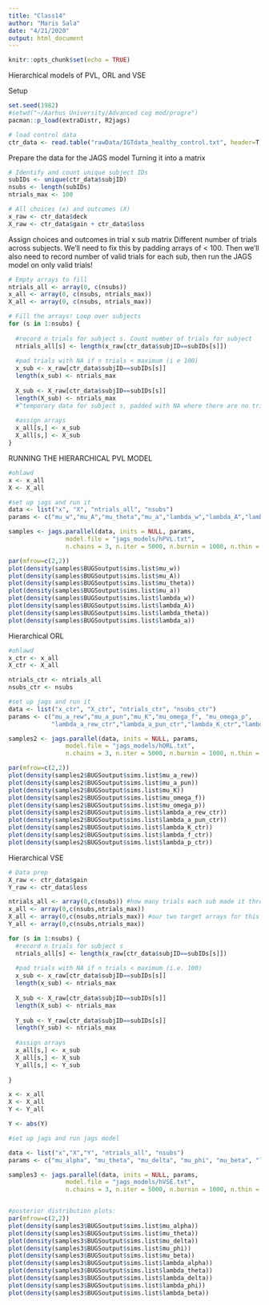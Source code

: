 ```yaml
---
title: "Class14"
author: "Maris Sala"
date: "4/21/2020"
output: html_document
---
```


```r
knitr::opts_chunk$set(echo = TRUE)
```

Hierarchical models of PVL, ORL and VSE

Setup
```r
set.seed(1982)
#setwd("~/Aarhus University/Advanced cog mod/progre")
pacman::p_load(extraDistr, R2jags)

# load control data
ctr_data <- read.table("rawData/IGTdata_healthy_control.txt", header=T)
```

Prepare the data for the JAGS model
Turning it into a matrix
```r
# Identify and count unique subject IDs
subIDs <- unique(ctr_data$subjID)
nsubs <- length(subIDs)
ntrials_max <- 100

# All choices (x) and outcomes (X)
x_raw <- ctr_data$deck
X_raw <- ctr_data$gain + ctr_data$loss
```

Assign choices and outcomes in trial x sub matrix
Different number of trials across subjects. We'll need to fix this by padding arrays of < 100. Then we'll also need to record number of valid trials for each sub, then run the JAGS model on only valid trials!
```r
# Empty arrays to fill
ntrials_all <- array(0, c(nsubs))
x_all <- array(0, c(nsubs, ntrials_max))
X_all <- array(0, c(nsubs, ntrials_max))

# Fill the arrays! Loop over subjects
for (s in 1:nsubs) {
  
  #record n trials for subject s. Count number of trials for subject
  ntrials_all[s] <- length(x_raw[ctr_data$subjID==subIDs[s]])
  
  #pad trials with NA if n trials < maximum (i e 100)
  x_sub <- x_raw[ctr_data$subjID==subIDs[s]]
  length(x_sub) <- ntrials_max
  
  X_sub <- X_raw[ctr_data$subjID==subIDs[s]]
  length(X_sub) <- ntrials_max
  #^temporary data for subject s, padded with NA where there are no trials, the NA's do NOT get into JAGS!
  
  #assign arrays
  x_all[s,] <- x_sub
  X_all[s,] <- X_sub
}
```

RUNNING THE HIERARCHICAL PVL MODEL
```r
#ohlawd
x <- x_all
X <- X_all

#set up jags and run it
data <- list("x", "X", "ntrials_all", "nsubs")
params <- c("mu_w","mu_A","mu_theta","mu_a","lambda_w","lambda_A","lambda_theta","lambda_a")

samples <- jags.parallel(data, inits = NULL, params,
                model.file = "jags_models/hPVL.txt",
                n.chains = 3, n.iter = 5000, n.burnin = 1000, n.thin = 1);beepr::beep(sound=9)

par(mfrow=c(2,2))
plot(density(samples$BUGSoutput$sims.list$mu_w))
plot(density(samples$BUGSoutput$sims.list$mu_A))
plot(density(samples$BUGSoutput$sims.list$mu_theta))
plot(density(samples$BUGSoutput$sims.list$mu_a))
plot(density(samples$BUGSoutput$sims.list$lambda_w))
plot(density(samples$BUGSoutput$sims.list$lambda_A))
plot(density(samples$BUGSoutput$sims.list$lambda_theta))
plot(density(samples$BUGSoutput$sims.list$lambda_a))

```




Hierarchical ORL
```r
#ohlawd
x_ctr <- x_all
X_ctr <- X_all

ntrials_ctr <- ntrials_all
nsubs_ctr <- nsubs

#set up jags and run it
data <- list("x_ctr", "X_ctr", "ntrials_ctr", "nsubs_ctr")
params <- c("mu_a_rew","mu_a_pun","mu_K","mu_omega_f", "mu_omega_p",
            "lambda_a_rew_ctr","lambda_a_pun_ctr","lambda_K_ctr","lambda_omega_f_ctr", "lambda_omega_p_ctr")

samples2 <- jags.parallel(data, inits = NULL, params,
                model.file = "jags_models/hORL.txt",
                n.chains = 3, n.iter = 5000, n.burnin = 1000, n.thin = 1);beepr::beep(sound=9)

par(mfrow=c(2,2))
plot(density(samples2$BUGSoutput$sims.list$mu_a_rew))
plot(density(samples2$BUGSoutput$sims.list$mu_a_pun))
plot(density(samples2$BUGSoutput$sims.list$mu_K))
plot(density(samples2$BUGSoutput$sims.list$mu_omega_f))
plot(density(samples2$BUGSoutput$sims.list$mu_omega_p))
plot(density(samples2$BUGSoutput$sims.list$lambda_a_rew_ctr))
plot(density(samples2$BUGSoutput$sims.list$lambda_a_pun_ctr))
plot(density(samples2$BUGSoutput$sims.list$lambda_K_ctr))
plot(density(samples2$BUGSoutput$sims.list$lambda_f_ctr))
plot(density(samples2$BUGSoutput$sims.list$lambda_p_ctr))

```


Hierarchical VSE
```r
# Data prep
X_raw <- ctr_data$gain
Y_raw <- ctr_data$loss

ntrials_all <- array(0,c(nsubs)) #how many trials each sub made it through
x_all <- array(0,c(nsubs,ntrials_max))
X_all <- array(0,c(nsubs,ntrials_max)) #our two target arrays for this model (one for x and one for X)
Y_all <- array(0,c(nsubs,ntrials_max))

for (s in 1:nsubs) {
  #record n trials for subject s
  ntrials_all[s] <- length(x_raw[ctr_data$subjID==subIDs[s]])
  
  #pad trials with NA if n trials < maximum (i.e. 100)
  x_sub <- x_raw[ctr_data$subjID==subIDs[s]]
  length(x_sub) <- ntrials_max
  
  X_sub <- X_raw[ctr_data$subjID==subIDs[s]]
  length(X_sub) <- ntrials_max
  
  Y_sub <- Y_raw[ctr_data$subjID==subIDs[s]]
  length(Y_sub) <- ntrials_max
  
  #assign arrays
  x_all[s,] <- x_sub
  X_all[s,] <- X_sub
  Y_all[s,] <- Y_sub
  
}

x <- x_all
X <- X_all
Y <- Y_all

Y <- abs(Y)

#set up jags and run jags model

data <- list("x","X","Y", "ntrials_all", "nsubs")
params <- c("mu_alpha", "mu_theta", "mu_delta", "mu_phi", "mu_beta", "lambda_alpha", "lambda_theta", "lambda_delta", "lambda_phi", "lambda_beta")

samples3 <- jags.parallel(data, inits = NULL, params,
                model.file = "jags_models/hVSE.txt",
                n.chains = 3, n.iter = 5000, n.burnin = 1000, n.thin = 1);beepr::beep(sound=9)


#posterior distribution plots:
par(mfrow=c(2,2))
plot(density(samples3$BUGSoutput$sims.list$mu_alpha))
plot(density(samples3$BUGSoutput$sims.list$mu_theta))
plot(density(samples3$BUGSoutput$sims.list$mu_delta))
plot(density(samples3$BUGSoutput$sims.list$mu_phi))
plot(density(samples3$BUGSoutput$sims.list$mu_beta))
plot(density(samples3$BUGSoutput$sims.list$lambda_alpha))
plot(density(samples3$BUGSoutput$sims.list$lambda_theta))
plot(density(samples3$BUGSoutput$sims.list$lambda_delta))
plot(density(samples3$BUGSoutput$sims.list$lambda_phi))
plot(density(samples3$BUGSoutput$sims.list$lambda_beta))

```

